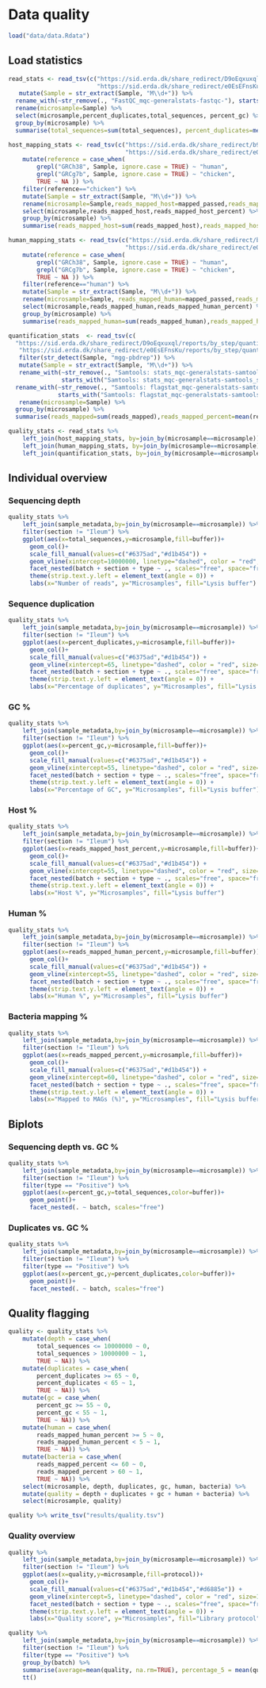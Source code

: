 # Data quality

```r
load("data/data.Rdata")
```

## Load statistics

```r
read_stats <- read_tsv(c("https://sid.erda.dk/share_redirect/D9oEqxuxql/reports/by_step/reads_data/multiqc_general_stats.txt",
                         "https://sid.erda.dk/share_redirect/e0EsEFnsKu/reports/by_step/reads_data/multiqc_general_stats.txt")) %>%
   mutate(Sample = str_extract(Sample, "M\\d+")) %>%
  rename_with(~str_remove(., "FastQC_mqc-generalstats-fastqc-"), starts_with("FastQC_mqc-generalstats-fastqc-")) %>%
  rename(microsample=Sample) %>%
  select(microsample,percent_duplicates,total_sequences, percent_gc) %>%
  group_by(microsample) %>%
  summarise(total_sequences=sum(total_sequences), percent_duplicates=mean(percent_duplicates), percent_gc=mean(percent_gc))
```

```r
host_mapping_stats <- read_tsv(c("https://sid.erda.dk/share_redirect/b9ZbTPY0kQ/reports/by_step/preprocess_data/multiqc_samtools_flagstat.txt",
                                 "https://sid.erda.dk/share_redirect/e0EsEFnsKu/reports/by_step/preprocess_data/multiqc_samtools_flagstat.txt")) %>%
    mutate(reference = case_when(
        grepl("GRCh38", Sample, ignore.case = TRUE) ~ "human",
        grepl("GRCg7b", Sample, ignore.case = TRUE) ~ "chicken",
        TRUE ~ NA )) %>%
    filter(reference=="chicken") %>%
    mutate(Sample = str_extract(Sample, "M\\d+")) %>%
    rename(microsample=Sample,reads_mapped_host=mapped_passed,reads_mapped_host_percent=mapped_passed_pct) %>%
    select(microsample,reads_mapped_host,reads_mapped_host_percent) %>%
    group_by(microsample) %>%
    summarise(reads_mapped_host=sum(reads_mapped_host),reads_mapped_host_percent=mean(reads_mapped_host_percent))
```

```r
human_mapping_stats <- read_tsv(c("https://sid.erda.dk/share_redirect/b9ZbTPY0kQ/reports/by_step/preprocess_data/multiqc_samtools_flagstat.txt",
                                 "https://sid.erda.dk/share_redirect/e0EsEFnsKu/reports/by_step/preprocess_data/multiqc_samtools_flagstat.txt")) %>%
    mutate(reference = case_when(
        grepl("GRCh38", Sample, ignore.case = TRUE) ~ "human",
        grepl("GRCg7b", Sample, ignore.case = TRUE) ~ "chicken",
        TRUE ~ NA )) %>%
    filter(reference=="human") %>%
    mutate(Sample = str_extract(Sample, "M\\d+")) %>%
    rename(microsample=Sample, reads_mapped_human=mapped_passed,reads_mapped_human_percent=mapped_passed_pct) %>%
    select(microsample,reads_mapped_human,reads_mapped_human_percent) %>%
    group_by(microsample) %>%
    summarise(reads_mapped_human=sum(reads_mapped_human),reads_mapped_human_percent=mean(reads_mapped_human_percent))
```

```r
quantification_stats  <- read_tsv(c(
  "https://sid.erda.dk/share_redirect/D9oEqxuxql/reports/by_step/quantify_data/multiqc_general_stats.txt",
   "https://sid.erda.dk/share_redirect/e0EsEFnsKu/reports/by_step/quantify_data/multiqc_general_stats.txt")) %>%
   filter(str_detect(Sample, "mgg-pbdrep")) %>%
   mutate(Sample = str_extract(Sample, "M\\d+")) %>%
   rename_with(~str_remove(., "Samtools: stats_mqc-generalstats-samtools_stats-"), 
               starts_with("Samtools: stats_mqc-generalstats-samtools_stats-")) %>%
  rename_with(~str_remove(., "Samtools: flagstat_mqc-generalstats-samtools_flagstat-"),
              starts_with("Samtools: flagstat_mqc-generalstats-samtools_flagstat-")) %>%
   rename(microsample=Sample) %>%
  group_by(microsample) %>%
  summarise(reads_mapped=sum(reads_mapped),reads_mapped_percent=mean(reads_mapped_percent))
```

```r
quality_stats <- read_stats %>%
    left_join(host_mapping_stats, by=join_by(microsample==microsample)) %>%
    left_join(human_mapping_stats, by=join_by(microsample==microsample)) %>%
    left_join(quantification_stats, by=join_by(microsample==microsample))
```

## Individual overview

### Sequencing depth

```r
quality_stats %>%
    left_join(sample_metadata,by=join_by(microsample==microsample)) %>%
    filter(section != "Ileum") %>%
    ggplot(aes(x=total_sequences,y=microsample,fill=buffer))+
      geom_col()+
      scale_fill_manual(values=c("#6375ad","#d1b454")) +
      geom_vline(xintercept=10000000, linetype="dashed", color = "red", size=1) + 
      facet_nested(batch + section + type ~ ., scales="free", space="free", switch = "y") +
      theme(strip.text.y.left = element_text(angle = 0)) +
      labs(x="Number of reads", y="Microsamples", fill="Lysis buffer")
```

### Sequence duplication

```r
quality_stats %>%
    left_join(sample_metadata,by=join_by(microsample==microsample)) %>%
    filter(section != "Ileum") %>%
    ggplot(aes(x=percent_duplicates,y=microsample,fill=buffer))+
      geom_col()+
      scale_fill_manual(values=c("#6375ad","#d1b454")) +
      geom_vline(xintercept=65, linetype="dashed", color = "red", size=1) + 
      facet_nested(batch + section + type ~ ., scales="free", space="free", switch = "y") +
      theme(strip.text.y.left = element_text(angle = 0)) +
      labs(x="Percentage of duplicates", y="Microsamples", fill="Lysis buffer")
```

### GC %

```r
quality_stats %>%
    left_join(sample_metadata,by=join_by(microsample==microsample)) %>%
    filter(section != "Ileum") %>%
    ggplot(aes(x=percent_gc,y=microsample,fill=buffer))+
      geom_col()+
      scale_fill_manual(values=c("#6375ad","#d1b454")) +
      geom_vline(xintercept=55, linetype="dashed", color = "red", size=1) + 
      facet_nested(batch + section + type ~ ., scales="free", space="free", switch = "y") +
      theme(strip.text.y.left = element_text(angle = 0)) +
      labs(x="Percentage of GC", y="Microsamples", fill="Lysis buffer")
```

### Host %

```r
quality_stats %>%
    left_join(sample_metadata,by=join_by(microsample==microsample)) %>%
    filter(section != "Ileum") %>%
    ggplot(aes(x=reads_mapped_host_percent,y=microsample,fill=buffer))+
      geom_col()+
      scale_fill_manual(values=c("#6375ad","#d1b454")) +
      geom_vline(xintercept=55, linetype="dashed", color = "red", size=1) + 
      facet_nested(batch + section + type ~ ., scales="free", space="free", switch = "y") +
      theme(strip.text.y.left = element_text(angle = 0)) +
      labs(x="Host %", y="Microsamples", fill="Lysis buffer")
```

### Human %

```r
quality_stats %>%
    left_join(sample_metadata,by=join_by(microsample==microsample)) %>%
    filter(section != "Ileum") %>%
    ggplot(aes(x=reads_mapped_human_percent,y=microsample,fill=buffer))+
      geom_col()+
      scale_fill_manual(values=c("#6375ad","#d1b454")) +
      geom_vline(xintercept=55, linetype="dashed", color = "red", size=1) + 
      facet_nested(batch + section + type ~ ., scales="free", space="free", switch = "y") +
      theme(strip.text.y.left = element_text(angle = 0)) +
      labs(x="Human %", y="Microsamples", fill="Lysis buffer")
```

### Bacteria mapping %

```r
quality_stats %>%
    left_join(sample_metadata,by=join_by(microsample==microsample)) %>%
    filter(section != "Ileum") %>%
    ggplot(aes(x=reads_mapped_percent,y=microsample,fill=buffer))+
      geom_col()+
      scale_fill_manual(values=c("#6375ad","#d1b454")) +
      geom_vline(xintercept=60, linetype="dashed", color = "red", size=1) + 
      facet_nested(batch + section + type ~ ., scales="free", space="free", switch = "y") +
      theme(strip.text.y.left = element_text(angle = 0)) +
      labs(x="Mapped to MAGs (%)", y="Microsamples", fill="Lysis buffer")
```

## Biplots

### Sequencing depth vs. GC %

```r
quality_stats %>%
    left_join(sample_metadata,by=join_by(microsample==microsample)) %>%
    filter(section != "Ileum") %>%
    filter(type == "Positive") %>%
    ggplot(aes(x=percent_gc,y=total_sequences,color=buffer))+
      geom_point()+
      facet_nested(. ~ batch, scales="free")
```

### Duplicates vs. GC %

```r
quality_stats %>%
    left_join(sample_metadata,by=join_by(microsample==microsample)) %>%
    filter(section != "Ileum") %>%
    filter(type == "Positive") %>%
    ggplot(aes(x=percent_gc,y=percent_duplicates,color=buffer))+
      geom_point()+
      facet_nested(. ~ batch, scales="free")
```

## Quality flagging

```r
quality <- quality_stats %>%
    mutate(depth = case_when(
        total_sequences <= 10000000 ~ 0,
        total_sequences > 10000000 ~ 1,
        TRUE ~ NA)) %>%
    mutate(duplicates = case_when(
        percent_duplicates >= 65 ~ 0,
        percent_duplicates < 65 ~ 1,
        TRUE ~ NA)) %>%
    mutate(gc = case_when(
        percent_gc >= 55 ~ 0,
        percent_gc < 55 ~ 1,
        TRUE ~ NA)) %>%
    mutate(human = case_when(
        reads_mapped_human_percent >= 5 ~ 0,
        reads_mapped_human_percent < 5 ~ 1,
        TRUE ~ NA)) %>%
    mutate(bacteria = case_when(
        reads_mapped_percent <= 60 ~ 0,
        reads_mapped_percent > 60 ~ 1,
        TRUE ~ NA)) %>%
    select(microsample, depth, duplicates, gc, human, bacteria) %>%
    mutate(quality = depth + duplicates + gc + human + bacteria) %>%
    select(microsample, quality)

quality %>% write_tsv("results/quality.tsv")
```

### Quality overview

```r
quality %>%
    left_join(sample_metadata,by=join_by(microsample==microsample)) %>%
    filter(section != "Ileum") %>%
    ggplot(aes(x=quality,y=microsample,fill=protocol))+
      geom_col()+
      scale_fill_manual(values=c("#6375ad","#d1b454","#d6885e")) +
      geom_vline(xintercept=5, linetype="dashed", color = "red", size=1) + 
      facet_nested(batch + section + type ~ ., scales="free", space="free", switch = "y") +
      theme(strip.text.y.left = element_text(angle = 0)) +
      labs(x="Quality score", y="Microsamples", fill="Library protocol")
```

```r
quality %>%
    left_join(sample_metadata,by=join_by(microsample==microsample)) %>%
    filter(section != "Ileum") %>%
    filter(type == "Positive") %>%
    group_by(batch) %>%
    summarise(average=mean(quality, na.rm=TRUE), percentage_5 = mean(quality == 5, na.rm = TRUE) * 100) %>%
    tt()
```